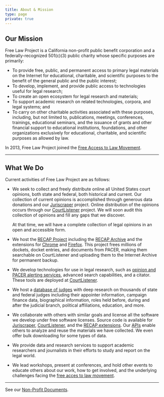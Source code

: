 ```yaml
---
title: About & Mission
type: page
private: true
---
```


## Our Mission

Free Law Project is a California non-profit public benefit corporation
and a federally-recognized 501(c)(3) public charity whose specific
purposes are primarily:

-   To provide free, public, and permanent access to primary legal
    materials on the Internet for educational, charitable, and
    scientific purposes to the benefit of the general public and the
    public interest;
-   To develop, implement, and provide public access to technologies
    useful for legal research;
-   To create an open ecosystem for legal research and materials;
-   To support academic research on related technologies, corpora, and
    legal systems; and
-   To carry on other charitable activities associated with these
    purposes, including, but not limited to, publications, meetings,
    conferences, trainings, educational seminars, and the issuance of
    grants and other financial support to educational institutions,
    foundations, and other organizations exclusively for educational,
    charitable, and scientific purposes as allowed by law.

In 2013, Free Law Project joined the [Free Access to Law
Movement](http://falm.info/).

* * * * *

## What We Do

Current activities of Free Law Project are as follows:

 - We seek to collect and freely distribute online all United States court opinions, both state and federal, both historical and current. Our collection of current opinions is accomplished through generous data donations and our [Juriscraper][js] project. Online distribution of the opinions occurs through our [CourtListener][cl] project. We will soon audit this collection of opinions and fill any gaps that we discover.

    At that time, we will have a complete collection of legal opinions in an open and accessible form.

 - We host the [RECAP Project][recap] including the [RECAP Archive][recap-archive] and the extensions for [Chrome][chrome] and [Firefox][ff]. This project frees millions of dockets, docket entries, and documents from PACER, making them searchable on CourtListener and uploading them to the Internet Archive for permanent backup.

 - We develop technologies for use in legal research, such as [opinion and PACER alerting services][alerts], advanced search capabilities, and a citator. These tools are deployed at [CourtListener][cl].

 - We host a [database of judges][judges] with deep research on thousands of state and federal judges including their appointer information, campaign finance data, biographical information, roles held before, during and after the judicial branch, political affiliations, education, and more.

 - We collaborate with others with similar goals and license all the software we develop under free software licenses. Source code is available for [Juriscraper][js-code],  [CourtListener][cl-code], and the [RECAP extensions][recap-code]. Our [APIs][api] enable others to analyze and reuse the materials we have collected. We even offer bulk downloading for some types of data.

 - We provide data and research services to support academic researchers and journalists in their efforts to study and report on the legal world.

 - We lead workshops, present at conferences, and hold other events to educate others about our work, how to get involved, and the underlying challenges facing the [free acces to law movement][fatlm].

* * * * *

See our [Non-Profit Documents][non-profit-docs].


[js]: /projects/juriscraper/
[cl]: https://www.courtlistener.com/
[recap]: /recap/
[recap-archive]: https://www.courtlistener.com/recap/
[alerts]: https://www.courtlistener.com/help/alerts/
[js-code]: https://github.com/freelawproject/juriscraper/
[cl-code]: https://github.com/freelawproject/courtlistener/
[recap-code]: https://github.com/freelawproject/recap-chrome/
[api]: https://www.courtlistener.com/api/
[fatlm]: http://www.fatlm.org/
[non-profit-docs]: /non-profit-documents/
[judges]: /judge_database/
[chrome]: https://chrome.google.com/webstore/detail/recap/oiillickanjlaeghobeeknbddaonmjnc
[ff]: https://addons.mozilla.org/en-US/firefox/addon/recap-195534/
